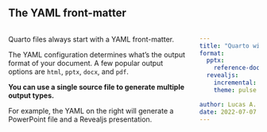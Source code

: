 ## The YAML front-matter

:::: {.columns}
::: {.column}
Quarto files always start with a YAML front-matter. 

The YAML configuration determines what's the output format of your document. A few popular output options are `html`, `pptx`, `docx`, and `pdf`. 

**You can use a single source file to generate multiple output types.**

For example, the YAML on the right will generate a PowerPoint file and a Revealjs presentation.
:::
::: {.column}
```yaml
---
title: "Quarto with Python"
format: 
  pptx:
    reference-doc: templates/template.pptx
  revealjs:
    incremental: false
    theme: pulse

author: Lucas A. Meyer
date: 2022-07-07
---
```
:::
::::
